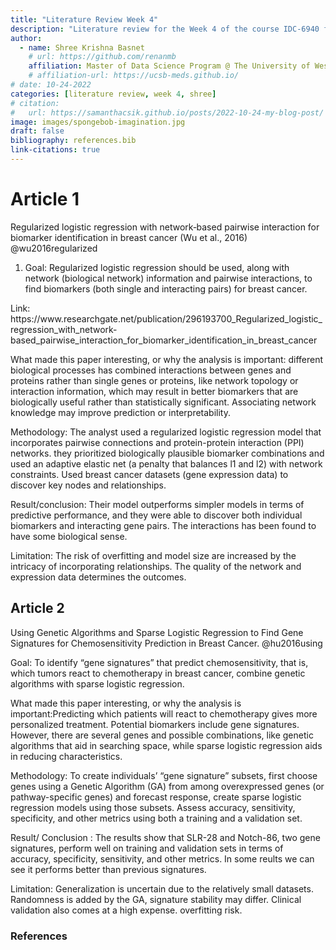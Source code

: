 ```yaml
---
title: "Literature Review Week 4"
description: "Literature review for the Week 4 of the course IDC-6940 for Fall 2025"
author:
  - name: Shree Krishna Basnet
    # url: https://github.com/renanmb
    affiliation: Master of Data Science Program @ The University of West Florida (UWF)
    # affiliation-url: https://ucsb-meds.github.io/
# date: 10-24-2022
categories: [literature review, week 4, shree]
# citation:
#   url: https://samanthacsik.github.io/posts/2022-10-24-my-blog-post/
image: images/spongebob-imagination.jpg
draft: false
bibliography: references.bib
link-citations: true
---
```


# Article 1

Regularized logistic regression with network‐based pairwise interaction for biomarker identification in breast cancer (Wu et al., 2016) @wu2016regularized

1. Goal: Regularized logistic regression should be used, along with network (biological network) information and pairwise interactions, to find biomarkers (both single and interacting pairs) for breast cancer.

Link: https://www.researchgate.net/publication/296193700_Regularized_logistic_regression_with_network-based_pairwise_interaction_for_biomarker_identification_in_breast_cancer 

What made this paper interesting, or why the analysis is important: different biological processes has combined interactions between genes and proteins rather than single genes or proteins, like network topology or interaction information, which may result in better biomarkers that are biologically useful rather than statistically significant. Associating network knowledge may improve prediction or interpretability.

Methodology: The analyst used a regularized logistic regression model that incorporates pairwise connections and protein-protein interaction (PPI) networks.
they prioritized biologically plausible biomarker combinations and used an adaptive elastic net (a penalty that balances l1 and l2) with network constraints.
Used breast cancer datasets (gene expression data) to discover key nodes and relationships.

Result/conclusion: Their model outperforms simpler models in terms of predictive performance, and they were able to discover both individual biomarkers and interacting gene pairs. The interactions has been found to have some biological sense. 

Limitation: The risk of overfitting and model size are increased by the intricacy of incorporating relationships. The quality of the network and expression data determines the outcomes.

## Article 2

Using Genetic Algorithms and Sparse Logistic Regression to Find Gene Signatures for Chemosensitivity Prediction in Breast Cancer. @hu2016using

Goal: To identify "gene signatures" that predict chemosensitivity, that is, which tumors react to chemotherapy in breast cancer, combine genetic algorithms with sparse logistic regression.

What made this paper interesting, or why the analysis is important:Predicting which patients will react to chemotherapy gives more personalized treatment. Potential biomarkers include gene signatures. However, there are several genes and possible combinations, like genetic algorithms that aid in searching space, while sparse logistic regression aids in reducing characteristics. 

Methodology: To create individuals' "gene signature" subsets, first choose genes using a Genetic Algorithm (GA) from among overexpressed genes (or pathway-specific genes) and  forecast response, create sparse logistic regression models using those subsets. Assess accuracy, sensitivity, specificity, and other metrics using both a training and a validation set.

Result/ Conclusion : The results show that SLR-28 and Notch-86, two gene signatures, perform well on training and validation sets in terms of accuracy, specificity, sensitivity, and other metrics.  In some reults we can see  it performs better than previous signatures. 

Limitation:  Generalization is uncertain due to the relatively small datasets. Randomness is added by the GA, signature stability may differ. Clinical validation also comes at a high expense. overfitting risk.

### References

::: {#refs}
:::